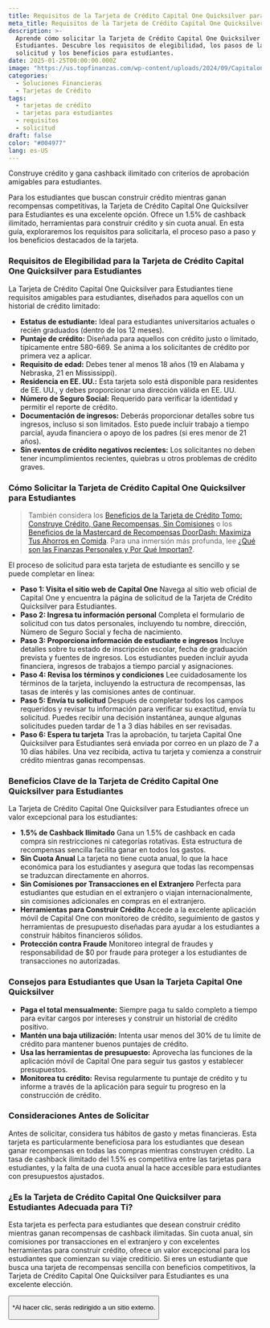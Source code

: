 ```yaml
---
title: Requisitos de la Tarjeta de Crédito Capital One Quicksilver para Estudiantes
meta_title: Requisitos de la Tarjeta de Crédito Capital One Quicksilver para Estudiantes
description: >-
  Aprende cómo solicitar la Tarjeta de Crédito Capital One Quicksilver para
  Estudiantes. Descubre los requisitos de elegibilidad, los pasos de la
  solicitud y los beneficios para estudiantes.
date: 2025-01-25T00:00:00.000Z
image: "https://us.topfinanzas.com/wp-content/uploads/2024/09/Capitalone2.webp"
categories:
  - Soluciones Financieras
  - Tarjetas de Crédito
tags:
  - tarjetas de crédito
  - tarjetas para estudiantes
  - requisitos
  - solicitud
draft: false
color: "#004977"
lang: es-US
---
```


Construye crédito y gana cashback ilimitado con criterios de aprobación amigables para estudiantes.

Para los estudiantes que buscan construir crédito mientras ganan recompensas competitivas, la Tarjeta de Crédito Capital One Quicksilver para Estudiantes es una excelente opción. Ofrece un 1.5% de cashback ilimitado, herramientas para construir crédito y sin cuota anual. En esta guía, exploraremos los requisitos para solicitarla, el proceso paso a paso y los beneficios destacados de la tarjeta.

### Requisitos de Elegibilidad para la Tarjeta de Crédito Capital One Quicksilver para Estudiantes

La Tarjeta de Crédito Capital One Quicksilver para Estudiantes tiene requisitos amigables para estudiantes, diseñados para aquellos con un historial de crédito limitado:

- **Estatus de estudiante:** Ideal para estudiantes universitarios actuales o recién graduados (dentro de los 12 meses).
- **Puntaje de crédito:** Diseñada para aquellos con crédito justo o limitado, típicamente entre 580-669. Se anima a los solicitantes de crédito por primera vez a aplicar.
- **Requisito de edad:** Debes tener al menos 18 años (19 en Alabama y Nebraska, 21 en Mississippi).
- **Residencia en EE. UU.:** Esta tarjeta solo está disponible para residentes de EE. UU., y debes proporcionar una dirección válida en EE. UU.
- **Número de Seguro Social:** Requerido para verificar la identidad y permitir el reporte de crédito.
- **Documentación de ingresos:** Deberás proporcionar detalles sobre tus ingresos, incluso si son limitados. Esto puede incluir trabajo a tiempo parcial, ayuda financiera o apoyo de los padres (si eres menor de 21 años).
- **Sin eventos de crédito negativos recientes:** Los solicitantes no deben tener incumplimientos recientes, quiebras u otros problemas de crédito graves.

### Cómo Solicitar la Tarjeta de Crédito Capital One Quicksilver para Estudiantes

> También considera los [Beneficios de la Tarjeta de Crédito Tomo: Construye Crédito, Gane Recompensas, Sin Comisiones](/soluciones-financieras/beneficios-de-la-tarjeta-de-credito-tomo-construye-credito-gana-recompensas-sin-comisiones) o los [Beneficios de la Mastercard de Recompensas DoorDash: Maximiza Tus Ahorros en Comida](/soluciones-financieras/beneficios-de-la-mastercard-de-recompensas-doordash-maximiza-tus-ahorros-en-comida). Para una inmersión más profunda, lee [¿Qué son las Finanzas Personales y Por Qué Importan?](/personal-finance/que-son-las-finanzas-personales-y-por-que-importan).

El proceso de solicitud para esta tarjeta de estudiante es sencillo y se puede completar en línea:

- **Paso 1: Visita el sitio web de Capital One**
  Navega al sitio web oficial de Capital One y encuentra la página de solicitud de la Tarjeta de Crédito Quicksilver para Estudiantes.
- **Paso 2: Ingresa tu información personal**
  Completa el formulario de solicitud con tus datos personales, incluyendo tu nombre, dirección, Número de Seguro Social y fecha de nacimiento.
- **Paso 3: Proporciona información de estudiante e ingresos**
  Incluye detalles sobre tu estado de inscripción escolar, fecha de graduación prevista y fuentes de ingresos. Los estudiantes pueden incluir ayuda financiera, ingresos de trabajos a tiempo parcial y asignaciones.
- **Paso 4: Revisa los términos y condiciones**
  Lee cuidadosamente los términos de la tarjeta, incluyendo la estructura de recompensas, las tasas de interés y las comisiones antes de continuar.
- **Paso 5: Envía tu solicitud**
  Después de completar todos los campos requeridos y revisar tu información para verificar su exactitud, envía tu solicitud. Puedes recibir una decisión instantánea, aunque algunas solicitudes pueden tardar de 1 a 3 días hábiles en ser revisadas.
- **Paso 6: Espera tu tarjeta**
  Tras la aprobación, tu tarjeta Capital One Quicksilver para Estudiantes será enviada por correo en un plazo de 7 a 10 días hábiles. Una vez recibida, activa tu tarjeta y comienza a construir crédito mientras ganas recompensas.

### Beneficios Clave de la Tarjeta de Crédito Capital One Quicksilver para Estudiantes

La Tarjeta de Crédito Capital One Quicksilver para Estudiantes ofrece un valor excepcional para los estudiantes:

- **1.5% de Cashback Ilimitado**
  Gana un 1.5% de cashback en cada compra sin restricciones ni categorías rotativas. Esta estructura de recompensas sencilla facilita ganar en todos los gastos.
- **Sin Cuota Anual**
  La tarjeta no tiene cuota anual, lo que la hace económica para los estudiantes y asegura que todas las recompensas se traduzcan directamente en ahorros.
- **Sin Comisiones por Transacciones en el Extranjero**
  Perfecta para estudiantes que estudian en el extranjero o viajan internacionalmente, sin comisiones adicionales en compras en el extranjero.
- **Herramientas para Construir Crédito**
  Accede a la excelente aplicación móvil de Capital One con monitoreo de crédito, seguimiento de gastos y herramientas de presupuesto diseñadas para ayudar a los estudiantes a construir hábitos financieros sólidos.
- **Protección contra Fraude**
  Monitoreo integral de fraudes y responsabilidad de $0 por fraude para proteger a los estudiantes de transacciones no autorizadas.

### Consejos para Estudiantes que Usan la Tarjeta Capital One Quicksilver

- **Paga el total mensualmente:** Siempre paga tu saldo completo a tiempo para evitar cargos por intereses y construir un historial de crédito positivo.
- **Mantén una baja utilización:** Intenta usar menos del 30% de tu límite de crédito para mantener buenos puntajes de crédito.
- **Usa las herramientas de presupuesto:** Aprovecha las funciones de la aplicación móvil de Capital One para seguir tus gastos y establecer presupuestos.
- **Monitorea tu crédito:** Revisa regularmente tu puntaje de crédito y tu informe a través de la aplicación para seguir tu progreso en la construcción de crédito.

### Consideraciones Antes de Solicitar

Antes de solicitar, considera tus hábitos de gasto y metas financieras. Esta tarjeta es particularmente beneficiosa para los estudiantes que desean ganar recompensas en todas las compras mientras construyen crédito. La tasa de cashback ilimitado del 1.5% es competitiva entre las tarjetas para estudiantes, y la falta de una cuota anual la hace accesible para estudiantes con presupuestos ajustados.

<AdZone id="us_site_4" />

### ¿Es la Tarjeta de Crédito Capital One Quicksilver para Estudiantes Adecuada para Ti?

Esta tarjeta es perfecta para estudiantes que desean construir crédito mientras ganan recompensas de cashback ilimitadas. Sin cuota anual, sin comisiones por transacciones en el extranjero y con excelentes herramientas para construir crédito, ofrece un valor excepcional para los estudiantes que comienzan su viaje crediticio. Si eres un estudiante que busca una tarjeta de recompensas sencilla con beneficios competitivos, la Tarjeta de Crédito Capital One Quicksilver para Estudiantes es una excelente elección.

<Button
  label="Aplicar en el Sitio Oficial"
  link="https://www.capitalone.com/credit-cards/quicksilver-student/"
/>

<p class="text-sm mt-2">*Al hacer clic, serás redirigido a un sitio externo.</p>

